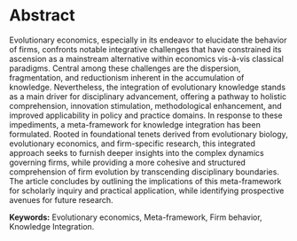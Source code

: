 # Abstract {.unnumbered}

Evolutionary economics, especially in its endeavor to elucidate the behavior of firms, confronts notable integrative challenges that have constrained its ascension as a mainstream alternative within economics vis-à-vis classical paradigms. Central among these challenges are the dispersion, fragmentation, and reductionism inherent in the accumulation of knowledge. Nevertheless, the integration of evolutionary knowledge stands as a main driver for disciplinary advancement, offering a pathway to holistic comprehension, innovation stimulation, methodological enhancement, and improved applicability in policy and practice domains. In response to these impediments, a meta-framework for knowledge integration has been formulated. Rooted in foundational tenets derived from evolutionary biology, evolutionary economics, and firm-specific research, this integrated approach seeks to furnish deeper insights into the complex dynamics governing firms, while providing a more cohesive and structured comprehension of firm evolution by transcending disciplinary boundaries. The article concludes by outlining the implications of this meta-framework for scholarly inquiry and practical application, while identifying prospective avenues for future research.

**Keywords:** Evolutionary economics, Meta-framework, Firm behavior, Knowledge Integration.

